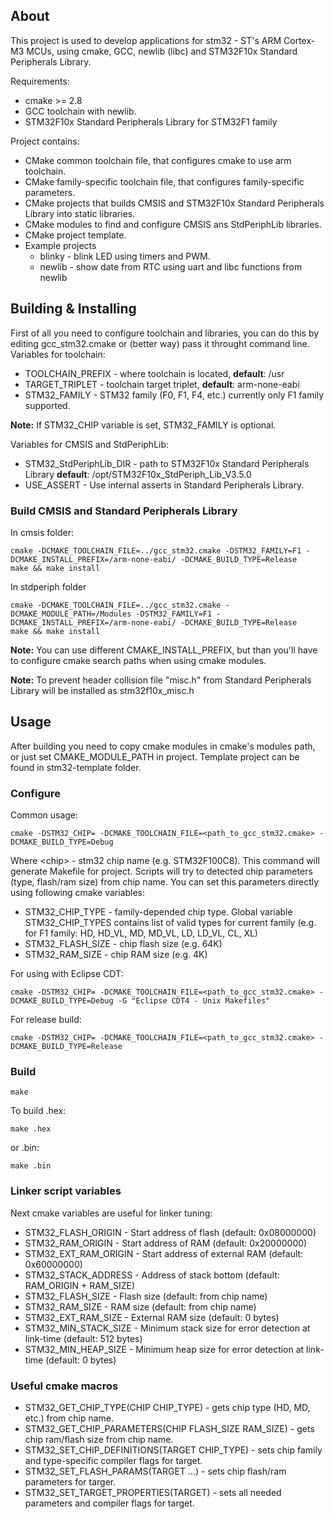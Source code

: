 == About ==
This project is used to develop applications for stm32 - ST's ARM Cortex-M3 MCUs, using cmake, GCC, newlib (libc) and STM32F10x Standard Peripherals Library.

Requirements:
* cmake >= 2.8
* GCC toolchain with newlib.
* STM32F10x Standard Peripherals Library for STM32F1 family
Project contains:
* CMake common toolchain file, that configures cmake to use arm toolchain.
* CMake family-specific toolchain file, that configures family-specific parameters.
* CMake projects that builds CMSIS and STM32F10x Standard Peripherals Library into static libraries.
* CMake modules to find and configure CMSIS ans StdPeriphLib libraries.
* CMake project template.
* Example projects
** blinky - blink LED using timers and PWM.
** newlib - show date from RTC using uart and libc functions from newlib

== Building & Installing ==
First of all you need to configure toolchain and libraries, you can do this by editing gcc_stm32.cmake or (better way) pass it throught command line.
Variables for toolchain:
* TOOLCHAIN_PREFIX - where toolchain is located, '''default''': /usr
* TARGET_TRIPLET - toolchain target triplet, '''default''': arm-none-eabi
* STM32_FAMILY - STM32 family (F0, F1, F4, etc.) currently only F1 family supported.
'''Note:''' If STM32_CHIP variable is set, STM32_FAMILY is optional.

Variables for CMSIS and StdPeriphLib:
* STM32_StdPeriphLib_DIR - path to STM32F10x Standard Peripherals Library '''default''': /opt/STM32F10x_StdPeriph_Lib_V3.5.0
* USE_ASSERT - Use internal asserts in Standard Peripherals Library.

=== Build CMSIS and Standard Peripherals Library ===
In cmsis folder:
 cmake -DCMAKE_TOOLCHAIN_FILE=../gcc_stm32.cmake -DSTM32_FAMILY=F1 -DCMAKE_INSTALL_PREFIX=<path_to_toolchain>/arm-none-eabi/ -DCMAKE_BUILD_TYPE=Release
 make && make install
In stdperiph folder
 cmake -DCMAKE_TOOLCHAIN_FILE=../gcc_stm32.cmake -DCMAKE_MODULE_PATH=<path_to_cmake_folder_of_this_project>/Modules -DSTM32_FAMILY=F1 -DCMAKE_INSTALL_PREFIX=<path_to_toolchain>/arm-none-eabi/ -DCMAKE_BUILD_TYPE=Release
 make && make install
'''Note:''' You can use different CMAKE_INSTALL_PREFIX, but than you'll have to configure cmake search paths when using cmake modules.

'''Note:''' To prevent header collision file "misc.h" from Standard Peripherals Library will be installed as stm32f10x_misc.h

== Usage ==
After building you need to copy cmake modules in cmake's modules path, or just set CMAKE_MODULE_PATH in project. 
Template project can be found in stm32-template folder.

=== Configure === 
Common usage:
 cmake -DSTM32_CHIP=<chip> -DCMAKE_TOOLCHAIN_FILE=<path_to_gcc_stm32.cmake> -DCMAKE_BUILD_TYPE=Debug <path_to_source_dir>
Where <nowiki><chip></nowiki> - stm32 chip name (e.g. STM32F100C8). 
This command will generate Makefile for project.
Scripts will try to detected chip parameters (type, flash/ram size) from chip name. 
You can set this parameters directly using following cmake variables:
* STM32_CHIP_TYPE - family-depended chip type. Global variable STM32_CHIP_TYPES contains list of valid types for current family (e.g. for F1 family: HD, HD_VL, MD, MD_VL, LD, LD_VL, CL, XL)
* STM32_FLASH_SIZE - chip flash size (e.g. 64K)
* STM32_RAM_SIZE - chip RAM size (e.g. 4K)

For using with Eclipse CDT:
 cmake -DSTM32_CHIP=<chip> -DCMAKE_TOOLCHAIN_FILE=<path_to_gcc_stm32.cmake> -DCMAKE_BUILD_TYPE=Debug -G "Eclipse CDT4 - Unix Makefiles" <path_to_source_dir>
For release build:
 cmake -DSTM32_CHIP=<chip> -DCMAKE_TOOLCHAIN_FILE=<path_to_gcc_stm32.cmake> -DCMAKE_BUILD_TYPE=Release <path_to_source_dir>

=== Build ===
 make
To build .hex:
 make <project name>.hex
or .bin:
 make <project name>.bin

=== Linker script variables ===
Next cmake variables are useful for linker tuning:
* STM32_FLASH_ORIGIN - Start address of flash (default: 0x08000000)
* STM32_RAM_ORIGIN - Start address of RAM (default: 0x20000000)
* STM32_EXT_RAM_ORIGIN - Start address of external RAM (default: 0x60000000)
* STM32_STACK_ADDRESS - Address of stack bottom (default: RAM_ORIGIN + RAM_SIZE)
* STM32_FLASH_SIZE - Flash size (default: from chip name)
* STM32_RAM_SIZE - RAM size (default: from chip name)
* STM32_EXT_RAM_SIZE - External RAM size (default: 0 bytes)
* STM32_MIN_STACK_SIZE - Minimum stack size for error detection at link-time (default: 512 bytes)
* STM32_MIN_HEAP_SIZE - Minimum heap size for error detection at link-time (default: 0 bytes)

=== Useful cmake macros ===
* STM32_GET_CHIP_TYPE(CHIP CHIP_TYPE) - gets chip type (HD, MD, etc.) from chip name.
* STM32_GET_CHIP_PARAMETERS(CHIP FLASH_SIZE RAM_SIZE) - gets chip ram/flash size from chip name.
* STM32_SET_CHIP_DEFINITIONS(TARGET CHIP_TYPE) - sets chip family and type-specific compiler flags for target.
* STM32_SET_FLASH_PARAMS(TARGET ...) - sets chip flash/ram parameters for targer.
* STM32_SET_TARGET_PROPERTIES(TARGET) - sets all needed parameters and compiler flags for target. 